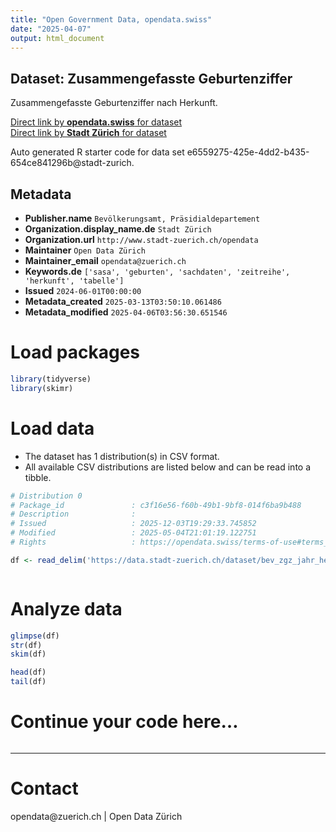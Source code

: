```yaml
---
title: "Open Government Data, opendata.swiss"
date: "2025-04-07"
output: html_document
---
```


## Dataset: Zusammengefasste Geburtenziffer


Zusammengefasste Geburtenziffer nach Herkunft.


[Direct link by **opendata.swiss** for dataset](https://opendata.swiss/de/dataset/zusammengefasste-geburtenziffer)<br>
[Direct link by **Stadt Zürich** for dataset](https://data.stadt-zuerich.ch/dataset/bev_zgz_jahr_herkunft_od4118)

Auto generated R starter code for data set e6559275-425e-4dd2-b435-654ce841296b@stadt-zurich.

## Metadata

- **Publisher.name** `Bevölkerungsamt, Präsidialdepartement`
- **Organization.display_name.de** `Stadt Zürich`
- **Organization.url** `http://www.stadt-zuerich.ch/opendata`
- **Maintainer** `Open Data Zürich`
- **Maintainer_email** `opendata@zuerich.ch`
- **Keywords.de** `['sasa', 'geburten', 'sachdaten', 'zeitreihe', 'herkunft', 'tabelle']`
- **Issued** `2024-06-01T00:00:00`
- **Metadata_created** `2025-03-13T03:50:10.061486`
- **Metadata_modified** `2025-04-06T03:56:30.651546`


# Load packages

```r

library(tidyverse)
library(skimr)

```

# Load data

-   The dataset has 1 distribution(s) in CSV format.
-   All available CSV distributions are listed below and can be read into a tibble.

```r

# Distribution 0
# Package_id               : c3f16e56-f60b-49b1-9bf8-014f6ba9b488
# Description              : 
# Issued                   : 2025-12-03T19:29:33.745852
# Modified                 : 2025-05-04T21:01:19.122751
# Rights                   : https://opendata.swiss/terms-of-use#terms_open

df <- read_delim('https://data.stadt-zuerich.ch/dataset/bev_zgz_jahr_herkunft_od4118/download/BEV411OD4118.csv')



```

# Analyze data

```r

glimpse(df)
str(df)
skim(df)

head(df)
tail(df)

```

# Continue your code here...

```r

```

------------------------------------------------------------------------

# Contact

opendata@zuerich.ch | Open Data Zürich
